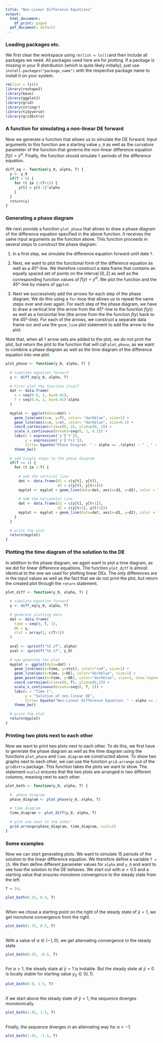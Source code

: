 ```yaml
---
title: "Non-Linear Difference Equations"
output:
  html_document:
    df_print: paged
  pdf_document: default
---
```


### Loading packages etc.
We first clear the workspace using `rm(list = ls())`and then include all packages we need. All packages used here are for plotting. If a package is missing in your R distribution (which is quite likely initially), just use `install.packages("package_name")` with the respective package name to install it on your system.

```r
rm(list = ls())
library(reshape2)
library(base)
library(ggplot2)
library(grid)
library(stringr)
library(tidyverse)
library(gridExtra) 
```


### A function for simulating a non-linear DE forward

Now we generate a function that allows us to simulate the DE forward. Input arguments to this function are a starting value `y_0` as well as the curvature parameter of the function that governs the non-linear difference equation $f(y) = y^\alpha$. Finally, the function should simulate `T ` periods of the difference equation.

```r
diff_eq <- function(y_0, alpha, T) {
  y <- y_0
  if(T > 0) {
    for (t in 2:(T+1)) {
      y[t] = y[t-1]^alpha
    }
  }
  return(y)
}
```


### Generating a phase diagram

We next provide a function `plot_phase` that allows to draw a phase diagram of the difference equation specified in the above function. It receives the same input arguments as the function above. This function proceeds in several steps to construct the phase diagram:

1. In a first step, we simulate the difference equation forward until date `T`.

2. Next, we want to plot the functional form of the difference equation as well as a $45°$-line. We therefore construct a data frame that contains an equally spaced set of points on the interval $[0, 2]$ as well as the corresponding function values of $f(y) = y^\alpha$. We plot the function and the $45°$-line by means of `ggplot`.

3. Next we successively add the arrows for each step of the phase diagram. We do this using a `for`-loop that allows us to repeat the same steps over and over again. For each step of the phase diagram, we have to draw a vertical line (the arrow from the $45°$-line to the function $f(y)$) as well as a horizontal line (the arrow from the the function $f(y)$ back to the $45°$-line). For each of the arrows, we construct a separate data frame `dat` and use the `geom_line` plot statement to add the arrow to the plot.

Note that, when all `T` arrow sets are added to the plot, we do not print the plot, but return the plot to the function that will call `plot_phase`, as we want to combine a phase diagram as well as the time diagram of the difference equation into one plot.

```r
plot_phase <- function(y_0, alpha, T) {
  
  # simulate equation forward
  y <- diff_eq(y_0, alpha, T)
  
  # First plot the function itself
  dat <- data.frame(
    x = seq(0.0, 2, by=0.01),
    f = seq(0.0, 2, by=0.01)^alpha
  )
  
  myplot <- ggplot(data=dat) + 
    geom_line(aes(x=x, y=f), color= "darkblue", size=1) +
    geom_line(aes(x=x, y=x), color= "darkblue", size=0.5) +
    coord_cartesian(xlim=c(0, 2), ylim=c(0, 2)) + 
    scale_x_continuous(breaks=seq(0, 2, 0.2)) +
    labs(x = expression('y'['t']),
         y = expression('y'['t+1']),
         title= bquote("Phase Diagram: " ~ alpha == .(alpha) ~ " , " ~ y[0] == .(y_0))) +
    theme_bw()
  
  # add single steps to the phase diagram
  if(T >= 1) {
    for (t in 1:T) {
      
      # add the vertical line
      dat <- data.frame(d1 = c(y[t], y[t]),
                        d2 = c(y[t], y[t+1]))
      myplot <- myplot + geom_line(data=dat, aes(x=d1, y=d2), color = "red", size=0.5, arrow = arrow(length = unit(0.02, "npc")))
      
      # add the horizontal line
      dat <- data.frame(d1 = c(y[t], y[t+1]),
                        d2 = c(y[t+1], y[t+1]))
      myplot <- myplot + geom_line(data=dat, aes(x=d1, y=d2), color = "red", size=0.5, arrow = arrow(length = unit(0.02, "npc")))
    }
  }
  
  # print the plot
  return(myplot)
}
```

### Plotting the time diagram of the solution to the DE

In addition to the phase diagram, we again want to plot a time diagram, as we did for linear difference equations. The function `plot_diff` is almost identical to the one we used for plotting linear DEs. The only differences are in the input values as well as the fact that we do not print the plot, but return the created plot through the `return` statement.

```r
plot_diff <- function(y_0, alpha, T) {
  
  # simulate equation forward
  y <- diff_eq(y_0, alpha, T)
  
  # generate plotting data
  dat <- data.frame(
    time = seq(0, T, 1),
    DE = y,
    stst = array(1, c(T+1))
  )
  
  aval <- sprintf("%5.2f", alpha)
  yval <- sprintf("%5.2f", y_0)
  
  # now generate the plot
  myplot <- ggplot(data=dat) + 
    geom_line(aes(x=time, y=stst), color="red", size=1) +
    geom_line(aes(x=time, y=DE), color="darkblue", size=1) +
    geom_point(aes(x=time, y=DE), color="darkblue", size=3, show.legend = FALSE) +
    coord_cartesian(xlim=c(0, T), ylim=c(0,2)) + 
    scale_x_continuous(breaks=seq(0, T, 2)) +
    labs(x = "Time t",
         y = "Solution of non-linear DE",
         title= bquote("Non-Linear Difference Equation: " ~ alpha == .(alpha) ~ " , " ~ y[0] == .(y_0))) +
    theme_bw()
  
  # print the plot
  return(myplot)
}
```


### Printing two plots next to each other

Now we want to print two plots next to each other. To do this, we first have to generate the phase diagram as well as the time diagram using the functions `plot_phase` and `time_diagram` we constructed above. To show two graphs next to each other, we can use the function `grid.arrange` out of the `gridExtra` package. This function takes the plots we want to show. The statement `ncol=2` ensures that the two plots are arranged in two different columns, meaning next to each other.


```r
plot_both <- function(y_0, alpha, T) {
  
  #  phase diagram
  phase_diagram <- plot_phase(y_0, alpha, T)
  
  # time diagram
  time_diagram <- plot_diff(y_0, alpha, T)
  
  # plot one next to the other
  grid.arrange(phase_diagram, time_diagram, ncol=2)
}
```

### Some examples

Now we can start generating plots. We want to simulate 15 periods of the solution to the linear difference equation. We therefore define a variable `T = 15`. We then define different parameter values for `alpha` and `y_0` and want to see how the solution to the DE behaves. We start out with $\alpha = 0.5$ and a starting value that ensures monotone convergence to the steady state from the left.

```r
T = 14;

plot_both(0.25, 0.5, T)
```

<br />
When we chose a starting point on the right of the steady state of $\bar y = 1$, we get monotone convergence from the right.

```r
plot_both(1.75, 0.5, T)
```


<br />
With a value of $\alpha \in (-1,0)$, we get alternating convergence to the steady state.

```r
plot_both(0.25, -0.5, T)
```

<br />
For $\alpha > 1$, the steady state at $\bar y = 1$ is instable. But the steady state at $\bar y = 0$ is locally stable for starting value $y_0 \in (0, 1)$.

```r
plot_both(0.9, 1.5, T)
```
<br />
If we start above the steady state of $\bar y = 1$, the sequence diverges monotonically.

```r
plot_both(1.01, 1.5, T)
```
<br />
Finally, the sequence diverges in an alternating way for $\alpha < -1$.

```r
plot_both(1.01, -1.5, T)
```